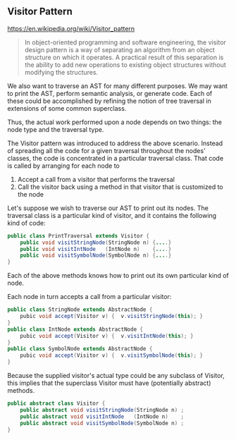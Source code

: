 ## Visitor Pattern

https://en.wikipedia.org/wiki/Visitor_pattern

> In object-oriented programming and software engineering, the visitor design pattern is a way of separating an algorithm 
from an object structure on which it operates. A practical result of this separation is the ability to add new operations 
to existing object structures without modifying the structures.

We also want to traverse an AST for many different purposes. We may want to print the AST, perform semantic analysis, 
or generate code. Each of these could be accomplished by refining the notion of tree traversal in extensions of some common superclass.

Thus, the actual work performed upon a node depends on two things: the node type and the traversal type.

The Visitor pattern was introduced to address the above scenario. Instead of spreading all the code for a given traversal 
throughout the nodes' classes, the code is concentrated in a particular traversal class. 
That code is called by arranging for each node to

1. Accept a call from a visitor that performs the traversal
2. Call the visitor back using a method in that visitor that is customized to the node

Let's suppose we wish to traverse our AST to print out its nodes. The traversal class is a particular kind of visitor, and 
it contains the following kind of code:

```java
public class PrintTraversal extends Visitor {
    public void visitStringNode(StringNode n) {....}
    public void visitIntNode   (IntNode n)    {....}
    public void visitSymbolNode(SymbolNode n) {....}
}
```

Each of the above methods knows how to print out its own particular kind of node.

Each node in turn accepts a call from a particular visitor:

```java
public class StringNode extends AbstractNode {
    pubic void accept(Visitor v) {  v.visitStringNode(this); }
}
public class IntNode extends AbstractNode {
    pubic void accept(Visitor v) {  v.visitIntNode(this); }
}
public class SymbolNode extends AbstractNode {
    pubic void accept(Visitor v) {  v.visitSymbolNode(this); }
}
```

Because the supplied visitor's actual type could be any subclass of Visitor, this implies that the superclass Visitor 
must have (potentially abstract) methods.

```java
public abstract class Visitor {
    public abstract void visitStringNode(StringNode n) ;
    public abstract void visitIntNode   (IntNode n)    ;
    public abstract void visitSymbolNode(SymbolNode n) ;
}
```
